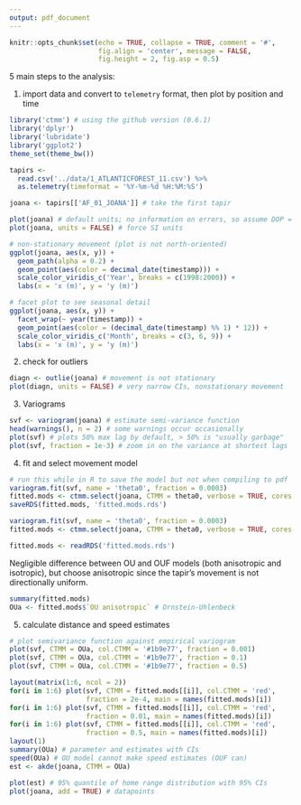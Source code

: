 ```yaml
---
output: pdf_document
---
```


```r
knitr::opts_chunk$set(echo = TRUE, collapse = TRUE, comment = '#',
                      fig.align = 'center', message = FALSE,
                      fig.height = 2, fig.asp = 0.5)
```

5 main steps to the analysis:

1. import data and convert to `telemetry` format, then plot by position and time

```r
library('ctmm') # using the github version (0.6.1)
library('dplyr')
library('lubridate')
library('ggplot2')
theme_set(theme_bw())

tapirs <-
  read.csv('../data/1_ATLANTICFOREST_11.csv') %>%
  as.telemetry(timeformat = '%Y-%m-%d %H:%M:%S')

joana <- tapirs[['AF_01_JOANA']] # take the first tapir

plot(joana) # default units; no information on errors, so assume DOP = 1
plot(joana, units = FALSE) # force SI units
```

```r
# non-stationary movement (plot is not north-oriented)
ggplot(joana, aes(x, y)) +
  geom_path(alpha = 0.2) +
  geom_point(aes(color = decimal_date(timestamp))) +
  scale_color_viridis_c('Year', breaks = c(1998:2000)) +
  labs(x = 'x (m)', y = 'y (m)')

# facet plot to see seasonal detail
ggplot(joana, aes(x, y)) +
  facet_wrap(~ year(timestamp)) +
  geom_point(aes(color = (decimal_date(timestamp) %% 1) * 12)) +
  scale_color_viridis_c('Month', breaks = c(3, 6, 9)) +
  labs(x = 'x (m)', y = 'y (m)')
```

\newpage

2. check for outliers

```r
diagn <- outlie(joana) # movement is not stationary
plot(diagn, units = FALSE) # very narrow CIs, nonstationary movement
```

\newpage

3. Variograms

```r
svf <- variogram(joana) # estimate semi-variance function
head(warnings(), n = 2) # some warnings occur occasionally
plot(svf) # plots 50% max lag by default, > 50% is "usually garbage"
plot(svf, fraction = 1e-3) # zoom in on the variance at shortest lags
```

\newpage

4. fit and select movement model

```r
# run this while in R to save the model but not when compiling to pdf
variogram.fit(svf, name = 'theta0', fraction = 0.0003)
fitted.mods <- ctmm.select(joana, CTMM = theta0, verbose = TRUE, cores = 0)
saveRDS(fitted.mods, 'fitted.mods.rds')
```

```r
variogram.fit(svf, name = 'theta0', fraction = 0.0003)
fitted.mods <- ctmm.select(joana, CTMM = theta0, verbose = TRUE, cores = 0)
```

```r
fitted.mods <- readRDS('fitted.mods.rds')
```

Negligible difference between OU and OUF models (both anisotropic and isotropic), but choose anisotropic since the tapir's movement is not directionally uniform.

```r
summary(fitted.mods)
OUa <- fitted.mods$`OU anisotropic` # Ornstein-Uhlenbeck
```

5. calculate distance and speed estimates 

```r
# plot semivariance function against empirical variogram
plot(svf, CTMM = OUa, col.CTMM = '#1b9e77', fraction = 0.001)
plot(svf, CTMM = OUa, col.CTMM = '#1b9e77', fraction = 0.1)
plot(svf, CTMM = OUa, col.CTMM = '#1b9e77', fraction = 0.5)
```

\newpage

```r
layout(matrix(1:6, ncol = 2))
for(i in 1:6) plot(svf, CTMM = fitted.mods[[i]], col.CTMM = 'red',
                   fraction = 2e-4, main = names(fitted.mods)[i])
for(i in 1:6) plot(svf, CTMM = fitted.mods[[i]], col.CTMM = 'red',
                   fraction = 0.01, main = names(fitted.mods)[i])
for(i in 1:6) plot(svf, CTMM = fitted.mods[[i]], col.CTMM = 'red',
                   fraction = 0.5, main = names(fitted.mods)[i])
layout(1)
summary(OUa) # parameter and estimates with CIs
speed(OUa) # OU model cannot make speed estimates (OUF can)
est <- akde(joana, CTMM = OUa)

plot(est) # 95% quantile of home range distribution with 95% CIs
plot(joana, add = TRUE) # datapoints
```

